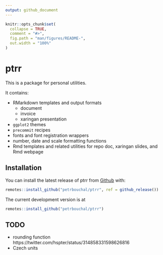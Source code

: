 ```yaml
---
output: github_document
---
```


<!-- README.md is generated from README.Rmd. Please edit that file -->

```r
knitr::opts_chunk$set(
  collapse = TRUE,
  comment = "#>",
  fig.path = "man/figures/README-",
  out.width = "100%"
)
```

# ptrr

<!-- badges: start -->
<!-- badges: end -->

This is a package for personal utilities.

It contains:

- RMarkdown templates and output formats
  - document
  - invoice
  - xaringan presentation
- `ggplot2` themes
- `precommit` recipes
- fonts and font registration wrappers
- number, date and scale formatting functions
- Rmd templates and related utilities for repo doc, xaringan slides, and Rmd webpage

## Installation

You can install the latest release of ptrr from [Github](https://github.com) with:

``` r
remotes::install_github("petrbouchal/ptrr", ref = github_release())
```

The current development version is at

``` r
remotes::install_github("petrbouchal/ptrr")
```

## TODO

- rounding function https://twitter.com/hspter/status/314858331598626816
- Czech units
